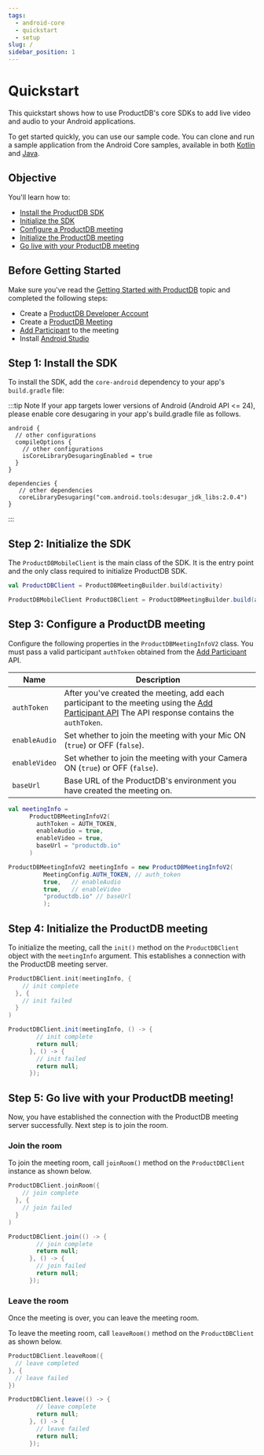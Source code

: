 ```yaml
---
tags:
  - android-core
  - quickstart
  - setup
slug: /
sidebar_position: 1
---
```



# Quickstart

This quickstart shows how to use ProductDB's core SDKs to add live video and audio to
your Android applications.

To get started quickly, you can use our sample code. You can clone and run a sample application from the Android Core samples, 
available in both [Kotlin](https://github.com/ProductDB-io/android-samples/tree/main/samples/android-core-sample-kotlin) and [Java](https://github.com/ProductDB-io/android-samples/tree/main/samples/android-core-sample-java).

## Objective

You'll learn how to:

- [Install the ProductDB SDK](#step-1-install-the-sdk)
- [Initialize the SDK](#step-2-initialize-the-sdk)
- [Configure a ProductDB meeting](#step-3-configure-a-ProductDB-meeting)
- [Initialize the ProductDB meeting](#step-4-initialize-the-ProductDB-meeting)
- [Go live with your ProductDB meeting](#step-5-go-live-with-your-ProductDB-meeting)

## Before Getting Started

Make sure you've read the [Getting Started with ProductDB](/getting-started) topic and completed the following steps:

- Create a [ProductDB Developer Account](https://dev.productdb.io/)
- Create a [ProductDB Meeting](/api/?v=v2#/operations/create_meeting)
- [Add Participant](/api/?v=v2#/operations/add_participant) to the meeting
- Install [Android Studio](https://developer.android.com/studio)

## Step 1: Install the SDK

To install the SDK, add the `core-android` dependency to your app's `build.gradle` file:

<MavenLatestInstallation pkg="core-android" />

:::tip Note
If your app targets lower versions of Android (Android API \<= 24), please enable core desugaring in your app's build.gradle file as follows.

```
android {
  // other configurations
  compileOptions {
    // other configurations
    isCoreLibraryDesugaringEnabled = true
  }
}

dependencies {
   // other dependencies
   coreLibraryDesugaring("com.android.tools:desugar_jdk_libs:2.0.4")
}
```

:::

## Step 2: Initialize the SDK

The `ProductDBMobileClient` is the main class of the SDK. It is the entry point and
the only class required to initialize ProductDB SDK.

<Tabs groupId="android-core-quickstart">
  <TabItem value="kotlin" label="Kotlin" default>

```kotlin
val ProductDBClient = ProductDBMeetingBuilder.build(activity)
```

  </TabItem>

  <TabItem value="java" label="Java">

```java
ProductDBMobileClient ProductDBClient = ProductDBMeetingBuilder.build(activity);
```

  </TabItem>
</Tabs>

## Step 3: Configure a ProductDB meeting

Configure the following properties in the `ProductDBMeetingInfoV2` class. You must pass a valid participant `authToken` obtained from 
the [Add Participant](/api/?v=v2#/operations/add_participant) API.

| Name          | Description |
|---------------|----------------------------------------------------------------------------------------|
| `authToken`   | After you've created the meeting, add each participant to the meeting using the [Add Participant API](/api?v=v2#/operations/add_participant) The API response contains the `authToken`. |
| `enableAudio` | Set whether to join the meeting with your Mic ON (`true`) or OFF (`false`). |
| `enableVideo` | Set whether to join the meeting with your Camera ON (`true`) or OFF (`false`).|
| `baseUrl`     | Base URL of the ProductDB's environment you have created the meeting on.|

<Tabs groupId="android-core-quickstart">
  <TabItem value="kotlin" label="Kotlin" default>

```kotlin
val meetingInfo =
      ProductDBMeetingInfoV2(
        authToken = AUTH_TOKEN,
        enableAudio = true,
        enableVideo = true,
        baseUrl = "productdb.io"
      )
```

  </TabItem>

  <TabItem value="java" label="Java">

```java
ProductDBMeetingInfoV2 meetingInfo = new ProductDBMeetingInfoV2(
          MeetingConfig.AUTH_TOKEN, // auth_token
          true,   // enableAudio
          true,   // enableVideo
          "productdb.io" // baseUrl
          );
```

  </TabItem>
</Tabs>

## Step 4: Initialize the ProductDB meeting

To initialize the meeting, call the `init()` method on the `ProductDBClient` object with the `meetingInfo` argument. This establishes 
a connection with the ProductDB meeting server.

<Tabs groupId="android-core-quickstart">
  <TabItem value="kotlin" label="Kotlin" default>

```kotlin
ProductDBClient.init(meetingInfo, {
    // init complete
  }, {
    // init failed
  }
)
```

  </TabItem>
  
  <TabItem value="java" label="Java">

```java
ProductDBClient.init(meetingInfo, () -> {
        // init complete
        return null;
      }, () -> {
        // init failed
        return null;
      });
```

  </TabItem>
</Tabs>

## Step 5: Go live with your ProductDB meeting!

Now, you have established the connection with the ProductDB meeting server successfully. Next step is to join the room.

### Join the room

To join the meeting room, call `joinRoom()` method on the `ProductDBClient` instance as shown below.

<Tabs groupId="android-core-quickstart">
  <TabItem value="kotlin" label="Kotlin" default>

```kotlin
ProductDBClient.joinRoom({
    // join complete
  }, {
    // join failed
  }
)
```

  </TabItem>

  <TabItem value="java" label="Java">

```java
ProductDBClient.join(() -> {
        // join complete
        return null;
      }, () -> {
        // join failed
        return null;
      });
```

  </TabItem>
</Tabs>

### Leave the room

Once the meeting is over, you can leave the meeting room.

To leave the meeting room, call `leaveRoom()` method on the `ProductDBClient` as shown below.

<Tabs groupId="android-core-quickstart">
  <TabItem value="kotlin" label="Kotlin" default>

```kotlin
ProductDBClient.leaveRoom({
  // leave completed
}, {
  // leave failed
})
```

  </TabItem>
  <TabItem value="java" label="Java">

```java
ProductDBClient.leave(() -> {
        // leave complete
        return null;
      }, () -> {
        // leave failed
        return null;
      });
```

  </TabItem>
</Tabs>

<head>
  <title>Android Core Quickstart</title>
  <meta
    name="description"
    content="Explore ProductDB's Android Core documentation, focusing on core functionalities for building rich video chat applications on Android."
  />
</head>